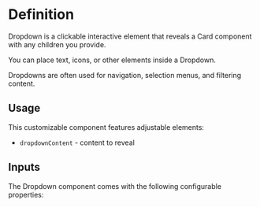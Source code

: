 
<Meta of={MDropdownStories} />

# Definition

Dropdown is a clickable interactive element that reveals a Card component with any children you provide.

You can place text, icons, or other elements inside a Dropdown.

Dropdowns are often used for navigation, selection menus, and filtering content.

## Usage

This customizable component features adjustable elements:

- `dropdownContent` - content to reveal

## Inputs

The Dropdown component comes with the following configurable properties:

<Canvas of={MDropdownStories.Basic} />

<Controls />
